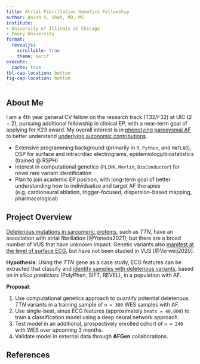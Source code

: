 ```yaml
---
title: Atrial Fibrillation Genetics Fellowship
author: Anish S. Shah, MD, MS
institute:
- University of Illinois at Chicago
- Emory University
format: 
  revealjs:
    scrollable: true
    theme: serif
execute:
  cache: true
tbl-cap-location: bottom
fig-cap-location: bottom
---
```


## About Me {.smaller}

I am a 4th year general CV fellow on the research track (T32/F32) at UIC (2 + 2), pursuing additional fellowship in clinical EP, with a near-term goal of applying for K23 award. My overall interest is in [phenotying paroxysmal AF]{.underline} to better understand [underlying autonomic contributions]{.underline}.

- Extensive programming background (primarily in `R`, `Python`, and `MATLAB`), DSP for surface and intracrdiac electrograms, epidemiology/biostatistics (trained @ RSPH)
- Interest in computational genetics (`PLINK`, `Merlin`, `BioConductor`) for novel rare variant identification
- Plan to join academic EP position, with long-term goal of better understanding how to individualize and target AF therapies (e.g. cardioneural ablation, trigger-focused, dispersion-based mapping, pharmacological)

## Project Overview {.smaller}

[[Deleterious mutations in sarcomeric proteins]{.underline}, such as *TTN*, have an association with atrial fibrillation [@Yoneda2021], but there are a broad number of VUS that have unknown impact. Genetic variants also [manifest at the level of surface ECG]{.underline}, but have not been studied in VUS [@Verweij2020].]{.tiny}

[__Hypothesis__: Using the *TTN* gene as a case study, ECG features can be extracted that classify and [identify samples with deleterious variants]{.underline}, based on *in silico predictors* (PolyPhen, SIFT, REVEL), in a population with AF.]{.tiny}

__Proposal__:

::: {.tinier}
1. Use computational genetics approach to quantify potential deleterious *TTN* variants in a training sample of `n = 300` WES samples with AF.
1. Use single-beat, sinus ECG features (approximately `beats = 40,000`) to train a classification model using a deep neural network approach.
1. Test model in an additional, prospectively enrolled cohort of `n = 240` with WES over upcoming 3 months.
1. Validate model in external data through __AFGen__ collaborations.
:::

## References {.smaller}

::: {#refs}
:::
